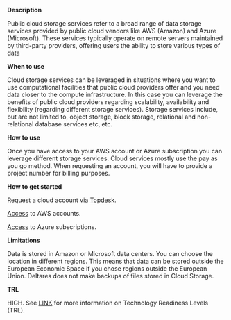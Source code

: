 **Description**

Public cloud storage services refer to a broad range of data storage services provided by public cloud vendors like AWS (Amazon) and Azure (Microsoft). These services typically operate on remote servers maintained by third-party providers, offering users the ability to store various types of data

**When to use**

Cloud storage services can be leveraged in situations where you want to use computational facilities that public cloud providers offer and you need data closer to the compute infrastructure. In this case you can leverage the benefits of public cloud providers regarding scalability, availability and flexibility (regarding different storage services). Storage services include, but are not limited to, object storage, block storage, relational and non-relational database services etc, etc.

**How to use**

Once you have access to your AWS account or Azure subscription you can leverage different storage services. Cloud services mostly use the pay as you go method. When requesting an account, you will have to provide a project number for billing purposes.

**How to get started**

Request a cloud account via [Topdesk](https://deltares.topdesk.net).

[Access](https://deltares.awsapps.com/start#/) to AWS accounts.

[Access](https://portal.azure.com/) to Azure subscriptions.

**Limitations**

Data is stored in Amazon or Microsoft data centers. You can choose the location in different regions. This means that data can be stored outside the European Economic Space if you chose regions outside the European Union. Deltares does not make backups of files stored in Cloud Storage.

**TRL**

HIGH. See [LINK](/storage-finder/trl)  for more information on Technology Readiness Levels (TRL).